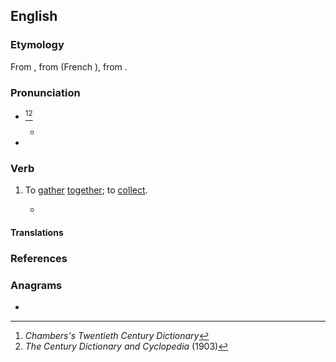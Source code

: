 ==English==

===Etymology===
From {{inh|en|enm|aquylen}}, from {{der|en|fro|acoillir|t=to receive}} (French {{m|fr|accueillir}}), from {{der|en|la|*accolligō}}.

===Pronunciation===
* {{IPA|en|/æ(k).ˈkɔɪl/}}<ref>''Chambers's Twentieth Century Dictionary''</ref><ref>''The Century Dictionary and Cyclopedia'' (1903)</ref>
** {{audio|en|LL-Q1860 (eng)-Vealhurl-accoil.wav|Audio (UK)}}
* {{rhymes|en|ɔɪl|s=2}}

===Verb===
{{en-verb}}

# {{lb|en|transitive|obsolete}} To [[gather]] [[together]]; to [[collect]].
#* {{RQ:Spenser Faerie Queene|2|9|passage=About the caudron many cooks '''accoild''', <br>With hooks and ladles , as need did require}}

====Translations====
{{trans-see|nautical sense|coil}}

===References===
<references/>

===Anagrams===
* {{anagrams|en|a=accilo|acocil|calcio-|calico}}